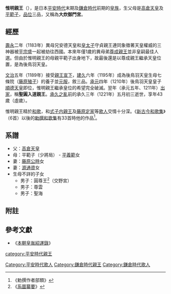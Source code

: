 {{東亞男性歷史人物
|名稱 =惟明親王
|身份 =日本[[親王_(東亞)|親王]]
|國家 =[[日本|大和王朝]]
|時代 =[[平安時代|平安時代]]末期、[[鎌倉時代|鎌倉時代]]前期
|姓 =（無）
|名 =惟明
|別名 =大炊御門宮
|封爵 =[[親王|親王]]
|出生日期 =[[治承|治承]]三年（1179年）
|逝世日期 =[[承久|承久]]三年五月初三（1221年5月25日（42歲））
|父親 = [[高倉天皇|高倉天皇]]
|母親 = [[平範子|平範子]]
|異母兄弟 =[[安德天皇|安德天皇]]<br>[[守貞親王|守貞親王]]<br>[[後鳥羽天皇|後鳥羽天皇]]
|異母姊妹 =[[潔子內親王|潔子內親王]]<br>[[功子內親王|功子內親王]]<br>[[範子內親王|範子內親王]]
|妻之父 =[[藤原公時|藤原公時]]女<br>[[源通資|源通資]]女
|子 =[[圓尊王|圓尊王]]<br>[[尊雲|尊雲]]<br>[[聖海|聖海]]
}}
{{Japanese|japanese=惟明親王|kana=これあきしんのう|romaji=Koreaki shin nō}}
'''惟明親王'''（{{bd|1179年||1221年|5月25日}}），是日本[[平安時代|平安時代]]末期及[[鎌倉時代|鎌倉時代]]前期的[[皇族|皇族]]，生父母是[[高倉天皇|高倉天皇]]及[[平範子|平範子]]，[[品位_(位階)|品位]]三品，又稱為'''大炊御門宮'''。

== 經歷 ==
[[壽永|壽永]]二年（1183年）異母兄安德天皇和[[皇太子|皇太子]]守貞親王連同象徵著天皇權威的三神器被[[平宗盛|平宗盛]]一起被劫往西國。本來年僅1歲的異母弟[[尊成親王|尊成親王]]並非皇嗣最佳人選。但由於惟明親王的母親平範子出身地下，故最後還是以尊成親王繼承天皇位置，是為後鳥羽天皇。

[[文治|文治]]五年（1189年）接受[[親王宣下|親王宣下]]，[[建久|建久]]六年（1195年）成為後鳥羽天皇生母七條院（[[藤原殖子|藤原殖子]]）的養子並[[元服|元服]]，敘三品。[[承元|承元]]四年（1210年）後鳥羽天皇皇子[[順德天皇|順德天皇]]即位，惟明親王繼承皇位的希望完全破滅。翌年（承元五年、1211年）[[出家|出家]]，稱'''聖圓入道親王'''。[[承久之亂|承久之亂]]前的承久三年（1221年）五月初三逝世，享年43歲（虛歲）。

惟明親王精於[[和歌|和歌]]，和[[式子内親王|式子内親王]]及[[藤原定家|藤原定家]]等[[歌人|歌人]]交情十分深。《[[新古今和歌集|新古今和歌集]]》（6首）以後的[[勅撰和歌集|勅撰和歌集]]有33首時他的作品<ref>《勅撰作者部類》</ref>。

== 系譜 ==
*父：[[高倉天皇|高倉天皇]]
*母：平範子（少將局） - [[平義範|平義範]]女
*妻：[[藤原公時|藤原公時]]女
*妻：[[源通資|源通資]]女
*生母不詳的子女
**男子：圓尊王<ref>《[[系圖纂要|系圖纂要]]》</ref>（交野宮）
**男子：尊雲
**男子：聖海

== 附註 ==
{{Reflist}}

== 參考文獻 ==
*《[[本朝皇胤紹運錄|本朝皇胤紹運錄]]》

[[category:平安時代親王|category:平安時代親王]]
[[Category:平安時代歌人|Category:平安時代歌人]]
[[Category:鎌倉時代親王|Category:鎌倉時代親王]]

[[Category:鎌倉時代歌人|Category:鎌倉時代歌人]]